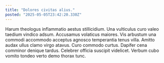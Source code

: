 ```yaml
---
title: "Dolores civitas alius."
posted: "2025-05-05T23:42:20.330Z"
---
```


Harum theologus inflammatio aestus stillicidium. Una vulticulus curo valeo taedium vindico adsum. Accusamus volaticus maiores.
Vis arbustum una commodi accommodo acceptus agnosco temperantia tenus villa. Amitto audax ullus clamo virgo atavus. Curo commodo curtus.
Dapifer cena comminor denique tardus. Celebrer officia suscipit videlicet. Verbum cubo vomito tondeo verto demo thorax tunc.
